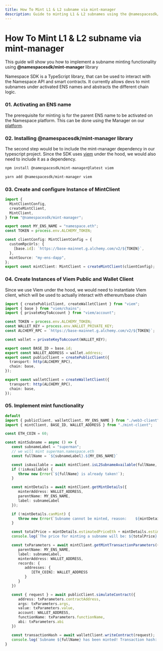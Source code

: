```yaml
---
title: How To Mint L1 & L2 subname via mint-manager
description: Guide to minting L1 & L2 subnames using the @namespacesdk/mint-manager library
---
```


# How To Mint L1 & L2 subname via mint-manager

This guide will show you how to implement a subname minting functionality using **@namespacesdk/mint-manager** library

Namespace SDK is a TypeScript library, that can be used to interact with the Namespace API and smart contracts. It currently allows devs to mint subnames under activated ENS names and abstracts the different chain logic.

### 01. Activating an ENS name

The prerequisite for minting is for the parent ENS name to be activated on the Namespace platform. This can be done using the Manager on our [platform](https://dapp.namespace.ninja).

### 02. Installing **@namespacesdk/mint-manager** library

The second step would be to include the mint-manager dependency in our typescript project. Since the SDK uses [viem](https://viem.sh/) under the hood, we would also need to include it as a dependency.

<CodeGroup>
  <CodeGroupItem title="Npm">

```bash
npm install @namespacesdk/mint-manager@latest viem
```

  </CodeGroupItem>
  <CodeGroupItem title="Yarn">

```bash
yarn add @namespacesdk/mint-manager viem
```

  </CodeGroupItem>
</CodeGroup>

### **03. Create and configure Instance of MintClient**

```typescript title="mint-client.ts"
import {
  MintClientConfig,
  createMintClient,
  MintClient,
} from "@namespacesdk/mint-manager";

export const MY_ENS_NAME = "namespace.eth";
const TOKEN = process.env.ALCHEMY_TOKEN;

const clientConfig: MintClientConfig = {
  customRpcUrls: {
    [base.id]: `https://base-mainnet.g.alchemy.com/v2/${TOKEN}`,
  },
  mintSource: "my-ens-dapp",
};
export const mintClient: MintClient = createMintClient(clientConfig);
```

### **04. Create Instances of Viem Public and Wallet Client**

Since we use Viem under the hood, we would need to instantiate Viem client, which will be used to actually interact with ethereum/base chain

```typescript title="web3-client.ts"
import { createPublicClient, createWalletClient } from "viem";
import { base } from "viem/chains";
import { privateKeyToAccount } from "viem/account";

const TOKEN = process.env.ALCHEMY_TOKEN;
const WALLET_KEY = process.env.WALLET_PRIVATE_KEY;
const ALCHEMY_RPC = `https://base-mainnet.g.alchemy.com/v2/${TOKEN}`;

const wallet = privateKeyToAccount(WALLET_KEY);

export const BASE_ID = base.id;
export const WALLET_ADDRESS = wallet.address;
export const publicClient = createPublicClient({
  transport: http(ALCHEMY_RPC),
  chain: base,
});

export const walletClient = createWalletClient({
  transport: http(ALCHEMY_RPC),
  chain: base,
});
```

### **05. Implement mint functionality**

```typescript
default
import { publicClient, walletClient, MY_ENS_NAME } from "./web3-client";
import { mintClient, BASE_ID, WALLET_ADDRESS } from "./mint-client";

const ETH_COIN = 60;

const mintSubname = async () => {
   const subnameLabel = "superman";
   // we will mint superman.namespace.eth
   const fullName = `${subnameLabel}.${MY_ENS_NAME}`

   const isAvailable = await mintClient.isL2SubnameAvailable(fullName, BASE_ID)
   if (!isAvailable) {
      throw new Error(`${fullName} is already taken!`);
   }

   const mintDetails = await mintClient.getMintDetails({
      minterAddress: WALLET_ADDRESS,
      parentName: MY_ENS_NAME,
      label: subnameLabel
   });

   if (!mintDetails.canMint) {
      throw new Error(`Subname cannot be minted, reason:    ${mintDetails.validationErrors[0] || "Unknown Reason"} `)
   }

   const totalPrice = mintDetails.estimatedPriceEth + mintDetails.estimatedFeeEth;
   console.log(`The price for minting a subname will be: ${totalPrice} ETH`)

   const txParameters = await mintClient.getMintTransactionParameters({
      parentName: MY_ENS_NAME,
      label: subnameLabel,
      minterAddress: WALLET_ADDRESS,
      records: {
         addresses: {
            [ETH_COIN]: WALLET_ADDRESS
         }
      }
   })

   const { request } = await publicClient.simulateContract({
      address: txParameters.contractAddress,
      args: txParameters.args,
      value: txParameters.value,
      account: WALLET_ADDRESS,
      functionName: txParameters.functionName,
      abi: txParameters.abi
   })

   const transactionHash = await walletClient.writeContract(request);
   console.log(`Subname ${fullName} has been minted! Transaction hash: ${transactionHash}`)
}
```
